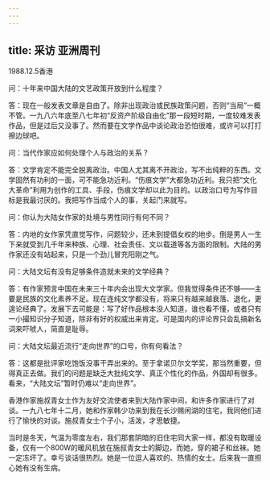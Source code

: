 ```yaml
---
---
---
```

title: 采访 亚洲周刊
---




1988.12.5香港

问：十年来中国大陆的文艺政策开放到什么程度？

答：现在一般发表文章是自由了。除非出现政治或民族政策问题，否则“当局”一概不管。一九八六年底至八七年初“反资产阶级自由化”那一段短时期，一度较难发表作品，但是过后又没事了。然而要在文学作品中谈论政治恐怕很难，或许可以打打擦边球吧。

问：当代作家应如何处理个人与政治的关系？

答：文学肯定不能完全脱离政治。中国人尤其离不开政治，写不出纯粹的东西。文学固然有功利的一面，可不能急功近利。“伤痕文学”大都急功近利。我只把“文化大革命”利用为创作的工具、手段，伤痕文学却以此为目的。以政治口号为写作目标是我最讨厌的。我把写作当成个人的事，关起门来就写。

问：你认为大陆女作家的处境与男性同行有何不同？

答：内地的女作家凭直觉写作，问题较少，还未到提倡女权的地步。倒是男人一生下来就受到几千年来种族、心理、社会责任、文以载道等各方面的限制。大陆的男作家还没有站起来，只是一个劲儿冒充阳刚之气。

问：大陆文坛有没有足够条件造就未来的文学经典？

答：有作家预言中国在未来三十年内会出现大文学家。但我觉得条件还不够——主要是民族的文化素养不足。现在连纯文学都没有，将来只有越来越衰落、退化，更遑论经典了。发展下去可能是：写了好作品根本没人知道，谁也看不懂，或者只有一小撮知识分子知道，除非有好的权威出来肯定。可是国内的评论界只会乱搞新名词来吓唬人，简直是耻辱。

问：大陆文坛最近流行“走向世界”的口号，你有何看法？

答：这都是批评家吃饱饭没事干弄出来的。至于拿诺贝尔文学奖，那当然重要，但得真正去做。我们的问题是缺乏大批纯文学、真正个性化的作品，外国却有很多。看来，“大陆文坛”暂时仍难以“走向世界”。

香港作家施叔青女士作为友好交流使者来到大陆作家中间，和许多作家进行了对谈。一九八七年十二月，她和作家韩少功来到我在长沙赐闲湖的住宅，我同他们进行了愉快的对谈。施叔青女士个子小，活泼，才思敏捷。

当时是冬天，气温为零度左右，我们那套阴暗的旧住宅同大家一样，都没有取暖设备，仅有一个800W的暖风机放在施叔青女士的脚边，而她，穿的裙子和丝袜。她一定冻坏了。幸亏谈话很热烈。她是一位逗人喜欢的、热情的女士。后来我一直担心她有没有生病。
